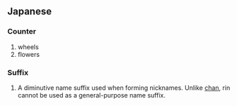==Japanese==

===Counter===
{{ja-pos|r|counter|kanji=輪|hira=りん}}
# wheels 
# flowers

===Suffix===
{{ja-pos|r|suffix|kata=リン|hira=りん}}

# {{ja-def|リン}} A diminutive name suffix used when forming nicknames.  Unlike [[chan]], rin cannot be used as a general-purpose name suffix.